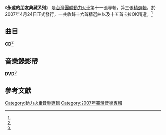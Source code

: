 {{Infobox Album
| Name  = 永遠的朋友典藏系列
| Type  = 精選輯
| Cover  = 
| Artist  = [[動力火車|動力火車]]
| Released   = 2007年4月24日<ref name="gMusic">[http://www.g-music.com.tw/GMusicProduct.aspx?ProductID=0602517345423 動力火車/ 動力火車 (永遠的朋友典藏系列) - G-Music] 玫瑰大眾音樂網. {{zh-tw}}</ref>
| Recorded  = 1997年至1999年<ref name="isrc1">[http://isrc.ncl.edu.tw/music_view.aspx?item=7966 流金十載 動力火車全紀錄(收錄於專輯「動力火車永遠的朋友典藏系列」) - 國際標準錄音錄影資料代碼查詢系統] ISRC. {{zh-tw}}</ref><ref name="isrc2">[http://isrc.ncl.edu.tw/music_view.aspx?item=7967 動力火車 賣座百萬精選集-1 原聲原影卡拉OK(收錄於專輯「動力火車永遠的朋友典藏系列」) - 國際標準錄音錄影資料代碼查詢系統] ISRC. {{zh-tw}}</ref>
| Genre = [[華語流行音樂|華語流行音樂]]
| Length = CD：1:18:57<ref name="isrc1" /><br />DVD：1:10:53<ref name="isrc2" />
| Label = [[環球音樂|環球音樂]]<ref name="isrc1" /><ref name="isrc2" />
| Producer =
| Last album = [[就是紅光輝全紀錄|就是紅光輝全紀錄]]<br /><small>2004年</small>
| This album = '''永遠的朋友典藏系列'''<br /><small>2007年</small>
| Next album = [[繼續轉動|繼續轉動]]<br /><small>2009年</small>
}}
《'''永遠的朋友典藏系列'''》 是[[台灣|台灣]][[團體|團體]][[動力火車|動力火車]]第十一張專輯，第三張[[精選輯|精選輯]]，於2007年4月24日正式發行，一共收錄十六首精選曲以及十五首卡拉OK精選。<ref name="gMusic"/>

==曲目==
'''CD'''<ref name="isrc1" />
{{Tracklist
| title1 = 無情的情書
| music1 = [[劉天健|劉天健]]
| lyrics1 = [[李素珍|李素珍]]<br />[[許常德|許常德]]
| arranger1 = [[江建民|江建民]]
| producer1 = 
| longnote1 = 
| length1 = 5:05

| title2 = 不甘心不放手
| music2 = [[吳梵|吳梵]]
| lyrics2 = 吳梵
| arranger2 = [[洪敬堯|洪敬堯]]
| producer2 = 
| longnote2 = 
| length2 = 5:14

| title3 = 還隱隱作痛
| music3 = [[尤秋興|尤秋興]]
| lyrics3 = 尤秋興
| arranger3 = [[屠穎|屠穎]]
| producer3 = 
| longnote3 = 
| length3 = 4:55

| title4 = 想你是臨睡的習慣
| music4 = [[張盛德|張盛德]]<br />[[呂孫杰|呂孫杰]]
| lyrics4 = 張盛德
| arranger4 = 江建民
| producer4 = 
| longnote4 = 
| length4 = 4:35

| title5 = 地老地老地老天荒天荒
| music5 = [[浦世昌|浦世昌]]
| lyrics5 = 尤秋興<br />[[向月娥|向月娥]]<br />許常德
| arranger5 = 江建民
| producer5 = 
| longnote5 = 
| length5 = 4:21

| title6 = 厚重的記憶
| music6 = [[顏志琳|顏志琳]]
| lyrics6 = 顏志琳
| arranger6 = [[劉思偉|劉思偉]]
| producer6 = 
| longnote6 = 
| length6 = 3:54

| title7 = 再會吧我的心上人
| music7 = [[涼山情歌|涼山情歌]]
| lyrics7 = 涼山情歌
| arranger7 = 江建民
| producer7 = 
| longnote7 = 
| length7 = 4:04

| title8 = 梨山痴情花
| music8 = [[于文|于文]]
| lyrics8 = 于文
| arranger8 = [[涂惠元|涂惠元]]
| producer8 = 
| longnote8 = 廣告「TUG 遊戲土雞」主題曲
| length8 = 4:00

| title9 = 我不知道
| music9 = 劉天健
| lyrics9 = 許常德
| arranger9 = 屠穎
| producer9 = 
| longnote9 = 
| length9 = 4:11

| title10 = 明天的明天的明天
| music10 = 尤秋興
| lyrics10 = 許常德<br />[[阿曼達|阿曼達]]
| arranger10 = 江建民
| producer10 = 
| longnote10 = 廣告「米射錶」主題曲
| length10 = 6:42

| title11 = 單程車票
| music11 = 涂惠元
| lyrics11 = 許常德
| arranger11 = 涂惠元
| producer11 = 
| longnote11 = 廣告「維他露P」主題曲
| length11 = 4:16

| title12 = 翅膀之歌
| music12 = 顏志琳
| lyrics12 = 向月娥<br /> 許常德
| arranger12 = 江建民
| producer12 = 
| longnote12 = 
| length12 = 6:12

| title13 = 熱情的沙漠
| music13 = [[加瀨邦彥|加瀨邦彥]]</br />[[山上路夫|山上路夫]]
| lyrics13 = [[李潔心|李潔心]]
| arranger13 = 
| producer13 = 
| longnote13 = 
| length13 = 4:59

| title14 = 當
| music14 = [[莊立帆|莊立帆]]<br />[[郭文琮|郭文琮]]
| lyrics14 = [[瓊瑤|瓊瑤]]
| arranger14 = 屠穎
| producer14 = 
| longnote14 = 
| length14 = 4:56

| title15 = 背叛情歌
| music15 = 劉天健
| lyrics15 = 阿曼達<br />許常德
| arranger15 = 洪敬堯
| producer15 = 
| longnote15 = 
| length15 = 5:02

| title16 = 第一滴淚
| music16 = [[劉坤成|劉坤成]]
| lyrics16 = 許常德
| arranger16 = 江健民
| producer16 = 
| longnote16 = 
| length16 = 6:31

| total_length = 1:18:57
}}

==音樂錄影帶==
'''DVD'''<ref name="isrc2" />
{{Tracklist
| title1 = 我不知道
| music1 = 劉天健
| lyrics1 = 許常德
| arranger1 = 屠穎
| producer1 = 
| longnote1 = 
| length1 = 4:11

| title2 = 明天的明天的明天
| music2 = 尤秋興
| lyrics2 = 許常德<br />阿曼達
| arranger2 = 江健民
| producer2 = 
| longnote2 = 廣告「米射錶」主題曲
| length2 = 6:42

| title3 = 無情的情書
| music3 = 劉天健
| lyrics3 = 李素珍<br />許常德
| arranger3 = 江建民
| producer3 = 
| longnote3 = 
| length3 = 5:04

| title4 = 不甘心不放手
| music4 = 吳梵
| lyrics4 = 吳梵
| arranger4 = 洪敬堯
| producer4 = 
| longnote4 = 
| length4 = 5:11

| title5 = 梨山痴情花
| music5 = 于文
| lyrics5 = 于文
| arranger5 = 涂惠元
| producer5 = 
| longnote5 = 廣告「TUG 遊戲土雞」主題曲
| length5 = 4:00

| title6 = 痛
| music6 = 吳梵
| lyrics6 = 吳梵<br />許常德
| arranger6 = 江建民
| producer6 = 
| longnote6 = feat. [[李翊君|李翊君]]
| length6 = 4:52

| title7 = 還隱隱作痛
| music7 = 尤秋興
| lyrics7 = 尤秋興
| arranger7 = 屠穎
| producer7 = 
| longnote7 = 
| length7 = 4:54

| title8 = 再會吧！我的心上人
| music8 = 涼山情歌
| lyrics8 = 涼山情歌
| arranger8 = 江健民
| producer8 = 
| longnote8 = 
| length8 = 4:04

| title9 = 除了愛你還能愛誰
| music9 = 張雨生
| lyrics9 = 許常德
| arranger9 = 陳飛午
| producer9 = 
| longnote9 = 
| length9 = 4:34

| title10 = Dont Break My Heart
| music10 = [[鄭知明|鄭知明]]
| lyrics10 = 許常德
| arranger10 = [[陳飛午|陳飛午]]
| producer10 = 
| longnote10 = 
| length10 = 5:01

| title11 = 最後一種快樂
| music11 = [[呂禎晃|呂禎晃]]
| lyrics11 = 許常德<br />李素珍
| arranger11 = 屠穎
| producer11 = 
| longnote11 = 
| length11 = 4:54

| title12 = 單程車票
| music12 = 涂惠元
| lyrics12 = 許常德
| arranger12 = 涂惠元
| producer12 = 
| longnote12 = 廣告「維他露P」主題曲
| length12 = 4:16

| title13 = 厚重的記憶
| music13 = 顏志琳
| lyrics13 = 顏志琳
| arranger13 = 劉思偉
| producer13 = 
| longnote13 = 
| length13 = 3:54

| title14 = 地老地老地老天荒天荒
| music14 = 浦世昌
| lyrics14 = 尤秋興<br />向月娥<br />許常德
| arranger14 = 江健民
| producer14 = 
| longnote14 = 
| length14 = 4:20

| title15 = 當
| music15 = [[莊立帆|莊立帆]]<br />[[郭文宗|郭文宗]]
| lyrics15 = 瓊瑤
| arranger15 = 屠穎
| producer15 = 
| longnote15 = 
| length15 = 4:56

| total_length = 1:10:53
}}

==參考文獻==
<references/>

[[Category:動力火車音樂專輯|Category:動力火車音樂專輯]]
[[Category:2007年臺灣音樂專輯|Category:2007年臺灣音樂專輯]]